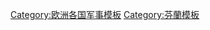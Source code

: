 {{Navbox
| name  = 芬兰国防军
| image = 
| title = [[Image:Suomen Puolustusvoimien tornileijona.svg|35px]] [[芬蘭國防軍]] [[Image:Military flag of Finland.svg|35px]]
| state = {{{state|autocollapse}}}
|listclass = hlist
| color =
| list1  =
* [[Image:Suomen Maavoimien tunnus.svg|35px]] [[芬蘭陸軍]]
* [[Image:Suomen Ilmavoimien tunnus.svg|35px]] [[芬蘭空軍]]
* [[Image:Suomen Merivoimien tunnus.svg|35px]] [[芬蘭海軍]]
}}<noinclude>
{{collapsible option}}
[[Category:欧洲各国军事模板]]
[[Category:芬兰军事| ]]
[[Category:芬蘭模板]]
</noinclude>